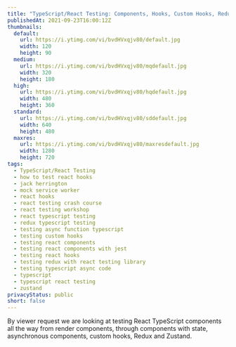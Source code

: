 ```yaml
---
title: "TypeScript/React Testing: Components, Hooks, Custom Hooks, Redux and Zustand"
publishedAt: 2021-09-23T16:00:12Z
thumbnails:
  default:
    url: https://i.ytimg.com/vi/bvdHVxqjv80/default.jpg
    width: 120
    height: 90
  medium:
    url: https://i.ytimg.com/vi/bvdHVxqjv80/mqdefault.jpg
    width: 320
    height: 180
  high:
    url: https://i.ytimg.com/vi/bvdHVxqjv80/hqdefault.jpg
    width: 480
    height: 360
  standard:
    url: https://i.ytimg.com/vi/bvdHVxqjv80/sddefault.jpg
    width: 640
    height: 480
  maxres:
    url: https://i.ytimg.com/vi/bvdHVxqjv80/maxresdefault.jpg
    width: 1280
    height: 720
tags:
  - TypeScript/React Testing
  - how to test react hooks
  - jack herrington
  - mock service worker
  - react hooks
  - react testing crash course
  - react testing workshop
  - react typescript testing
  - redux typescript testing
  - testing async function typescript
  - testing custom hooks
  - testing react components
  - testing react components with jest
  - testing react hooks
  - testing redux with react testing library
  - testing typescript async code
  - typescript
  - typescript react testing
  - zustand
privacyStatus: public
short: false
---
```

  
By viewer request we are looking at testing React TypeScript components all the way from render components, through components with state, asynchronous components, custom hooks, Redux and Zustand.
